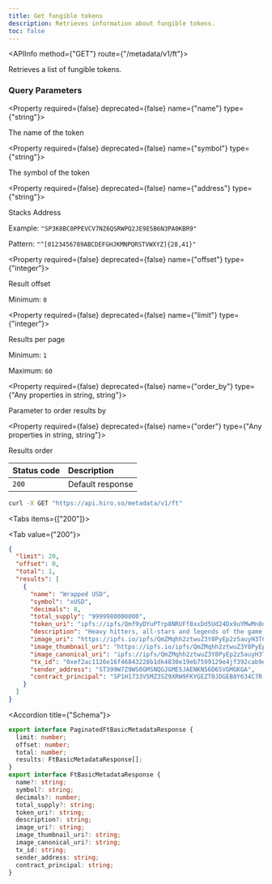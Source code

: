 ```yaml
---
title: Get fungible tokens
description: Retrieves information about fungible tokens.
toc: false
---
```



<Root>

<API>

<APIInfo method={"GET"} route={"/metadata/v1/ft"}>

Retrieves a list of fungible tokens.

### Query Parameters

<Property required={false} deprecated={false} name={"name"} type={"string"}>

The name of the token

</Property>

<Property required={false} deprecated={false} name={"symbol"} type={"string"}>

The symbol of the token

</Property>

<Property required={false} deprecated={false} name={"address"} type={"string"}>

Stacks Address

<span>Example:  `"SP3K8BC0PPEVCV7NZ6QSRWPQ2JE9E5B6N3PA0KBR9"`</span>

<span>Pattern:  `"^[0123456789ABCDEFGHJKMNPQRSTVWXYZ]{28,41}"`</span>

</Property>

<Property required={false} deprecated={false} name={"offset"} type={"integer"}>

Result offset

<span>Minimum:  `0`</span>

</Property>

<Property required={false} deprecated={false} name={"limit"} type={"integer"}>

Results per page

<span>Minimum:  `1`</span>

<span>Maximum:  `60`</span>

</Property>

<Property required={false} deprecated={false} name={"order_by"} type={"Any properties in string, string"}>

Parameter to order results by

</Property>

<Property required={false} deprecated={false} name={"order"} type={"Any properties in string, string"}>

Results order

</Property>

| Status code | Description     |
| :---------- | :-------------- |
| `200`       | Default response|

</APIInfo>

<APIExample>

```bash title="Terminal"
curl -X GET "https://api.hiro.so/metadata/v1/ft"
```

<Tabs items={["200"]}>

<Tab value={"200"}>



```json title="Example response"
{
  "limit": 20,
  "offset": 0,
  "total": 1,
  "results": [
    {
      "name": "Wrapped USD",
      "symbol": "xUSD",
      "decimals": 8,
      "total_supply": "9999980000000",
      "token_uri": "ipfs://ipfs/Qmf9yDYuPTrp8NRUFf8xxDd5Ud24Dx9uYMwMn8o8G2cWPW/12200.json",
      "description": "Heavy hitters, all-stars and legends of the game join forces to create a collection of unique varsity jackets",
      "image_uri": "https://ipfs.io/ipfs/QmZMqhh2ztwuZ3Y8PyEp2z5auyH3TCm3nnr5ZfjjgDjd5q/12199.png",
      "image_thumbnail_uri": "https://ipfs.io/ipfs/QmZMqhh2ztwuZ3Y8PyEp2z5auyH3TCm3nnr5ZfjjgDjd5q/12199.png",
      "image_canonical_uri": "ipfs://ipfs/QmZMqhh2ztwuZ3Y8PyEp2z5auyH3TCm3nnr5ZfjjgDjd5q/12199.png",
      "tx_id": "0xef2ac1126e16f46843228b1dk4830e19eb7599129e4jf392cab9e65ae83a45c0",
      "sender_address": "ST399W7Z9WS0GMSNQGJGME5JAENKN56D65VGMGKGA",
      "contract_principal": "SP1H1733V5MZ3SZ9XRW9FKYGEZT0JDGEB8Y634C7R.miamicoin-token-v2"
    }
  ]
}
```

<Accordions>

<Accordion title={"Schema"}>

```ts
export interface PaginatedFtBasicMetadataResponse {
  limit: number;
  offset: number;
  total: number;
  results: FtBasicMetadataResponse[];
}
export interface FtBasicMetadataResponse {
  name?: string;
  symbol?: string;
  decimals?: number;
  total_supply?: string;
  token_uri?: string;
  description?: string;
  image_uri?: string;
  image_thumbnail_uri?: string;
  image_canonical_uri?: string;
  tx_id: string;
  sender_address: string;
  contract_principal: string;
}

```

</Accordion>

</Accordions>

</Tab>

</Tabs>

</APIExample>

</API>

</Root>

